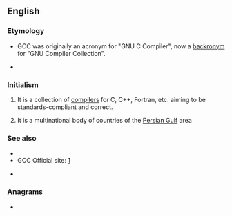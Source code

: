 ==English==

===Etymology===
* {{sense|GNU Compiler Collection}} GCC was originally an acronym for "GNU C Compiler", now a [[backronym]] for "GNU Compiler Collection".
* {{sense|Gulf Cooperation Council}} {{initialism of|Gulf Cooperation Council|lang=en}}

===Initialism===
{{rfc-header|Initialism}}
{{en-initialism}}

# {{lb|en|computing}} {{initialism of|[[GNU]] [[compiler|Compiler]] [[collection|Collection]]|lang=en}} It is a collection of [[compilers]] for C, C++, Fortran, etc. aiming to be standards-compliant and correct.
# {{lb|en|politics}} {{initialism of|[[Gulf]] [[cooperating|Cooperation]] [[council|Council]]|lang=en}} It is a multinational body of countries of the [[Persian Gulf]] area

===See also===
{{sense|GNU C Compiler}}
* {{projectlink|wikipedia|GNU Compiler Collection}}
* GCC Official site: [http://gcc.gnu.org/]
{{sense|Gulf Cooperation Council}}
* {{projectlink|wikipedia|Cooperation Council for the Arab States of the Gulf}}

===Anagrams===
* {{l|en|CCG}}